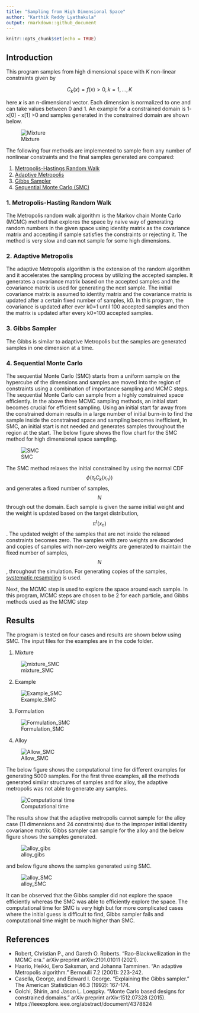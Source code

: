 ```yaml
---
title: "Sampling from High Dimensional Space"
author: "Karthik Reddy Lyathakula"
output: rmarkdown::github_document
---
```


```r
knitr::opts_chunk$set(echo = TRUE)
```

## Introduction
This program samples from high dimensional space with *K* non-linear constraints given by

$$ C_{k}(x)=f(x)>0, k=1,...,K$$

here ***x*** is an n-dimensional vector. Each dimension is normalized to one and can take values between 0 and 1. An example for a constrained domain is 1- x[0] - x[1] >0 and samples generated in the constrained domain are shown below.

![Mixture](results/mixture_AdaptiveMetropolis.png)

The following four methods are implemented to sample from any number of nonlinear constraints and the final samples generated are compared:

1. [Metropolis-Hastings Random Walk](https://arxiv.org/pdf/1504.01896.pdf)
2. [Adaptive Metropolis](https://projecteuclid.org/journals/bernoulli/volume-7/issue-2/An-adaptive-Metropolis-algorithm/bj/1080222083.full)
3. [Gibbs Sampler](https://www.tandfonline.com/doi/abs/10.1080/00031305.1992.10475878)
4. [Sequential Monte Carlo (SMC)](https://arxiv.org/abs/1512.07328)

### 1. Metropolis-Hasting Random Walk

The Metropolis random walk algorithm is the Markov chain Monte Carlo (MCMC) method that explores the space by naive way of generating random numbers in the given space using identity matrix as the covariance matrix and accepting if sample satisfies the constraints or rejecting it. The method is very slow and can not sample for some high dimensions.

### 2. Adaptive Metropolis

The adaptive Metropolis algorithm is the extension of the random algorithm and it accelerates the sampling process by utilizing the accepted samples. It generates a covariance matrix based on the accepted samples and the covariance matrix is used for generating the next sample. The initial covariance matrix is assumed to identity matrix and the covariance matrix is updated after a certain fixed number of samples, k0. In this program, the covariance is updated after ever k0=1 until 100 accepted samples and then the matrix is updated after every k0=100 accepted samples.

### 3. Gibbs Sampler

The Gibbs is similar to adaptive Metropolis but the samples are generated samples in one dimension at a time.

### 4. Sequential Monte Carlo

The sequential Monte Carlo (SMC) starts from a uniform sample on the hypercube of the dimensions and samples are moved into the region of constraints using a combination of importance sampling and MCMC steps. The sequential Monte Carlo can sample from a highly constrained space efficiently. In the above three MCMC sampling methods, an initial start becomes crucial for efficient sampling. Using an initial start far away from the constrained domain results in a large number of initial burn-in to find the sample inside the constrained space and sampling becomes inefficient, In SMC, an initial start is not needed and generates samples throughout the region at the start. The below figure shows the flow chart for the SMC method for high dimensional space sampling.

![SMC](results/SMC_flowchart.png)

The SMC method relaxes the initial constrained by using the normal CDF $$ \phi(\tau_{t}C_{k}(x_{n})) $$ and generates a fixed number of samples, $$N$$ through out the domain. Each sample is given the same initial weight and the weight is updated based on the target distribution, $$ \pi^{t}(x_{n})$$. The updated weight of the samples that are not inside the relaxed constraints becomes zero. The samples with zero weights are discarded and copies of samples with non-zero weights are generated to maintain the fixed number of samples,$$N$$, throughout the simulation. For generating copies of the samples, [systematic resampling](https://ieeexplore.ieee.org/abstract/document/4378824) is used.

Next, the MCMC step is used to explore the space around each sample. In this program, MCMC steps are chosen to be 2 for each particle, and Gibbs methods used as the MCMC step

## Results

The program is tested on four cases and results are shown below using SMC. The input files for the examples are in the code folder. 

1. Mixture

![mixture_SMC](results/mixture_SMC.png)

2. Example

![Example_SMC](results/example_SMC.png)

3. Formulation

![Formulation_SMC](results/formulation_SMC.png)

4. Alloy

![Allow_SMC](results/Alloy_SMC.png)

The below figure shows the computational time for different examples for generating 5000 samples. For the first three examples, all the methods generated similar structures of samples and for alloy, the adaptive metropolis was not able to generate any samples.

![Computational time](results/computational_time.png)

The results show that the adaptive metropolis cannot sample for the alloy case (11 dimensions and 24 constraints) due to the improper initial identity covariance matrix. Gibbs sampler can sample for the alloy and the below figure shows the samples generated.

![alloy_gibs](results/alloy_Gibbs.png)

and below figure shows the samples generated using SMC. 

![alloy_SMC](results/alloy_SMC.png)

It can be observed that the Gibbs sampler did not explore the space efficiently whereas the SMC was able to efficiently explore the space. The computational time for SMC is very high but for more complicated cases where the initial guess is difficult to find, Gibbs sampler fails and computational time might be much higher than SMC. 



## References

* Robert, Christian P., and Gareth O. Roberts. "Rao-Blackwellization in the MCMC era." arXiv preprint arXiv:2101.01011 (2021).
* Haario, Heikki, Eero Saksman, and Johanna Tamminen. "An adaptive Metropolis algorithm." Bernoulli 7.2 (2001): 223-242.
* Casella, George, and Edward I. George. "Explaining the Gibbs sampler." The American Statistician 46.3 (1992): 167-174.
* Golchi, Shirin, and Jason L. Loeppky. "Monte Carlo based designs for constrained domains." arXiv preprint arXiv:1512.07328 (2015).
* https://ieeexplore.ieee.org/abstract/document/4378824


